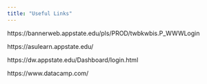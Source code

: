 ```yaml
---
title: "Useful Links"
---
```


https://bannerweb.appstate.edu/pls/PROD/twbkwbis.P_WWWLogin

https://asulearn.appstate.edu/

https://dw.appstate.edu/Dashboard/login.html

https://www.datacamp.com/